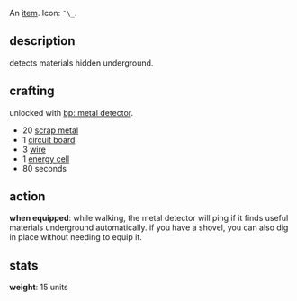 {{FixTitle}}
An [[items|item]]. Icon: <code><nowiki>¯\_</nowiki></code>.

== description ==

detects materials hidden underground.

== crafting ==

unlocked with [[bp: metal detector]].

* 20 [[scrap metal]]
* 1 [[circuit board]]
* 3 [[wire]]
* 1 [[energy cell]]
* 80 seconds

== action ==

'''when equipped''': while walking, the metal detector will ping if it finds useful materials underground automatically. if you have a shovel, you can also dig in place without needing to equip it.

== stats ==

'''weight''': 15 units
